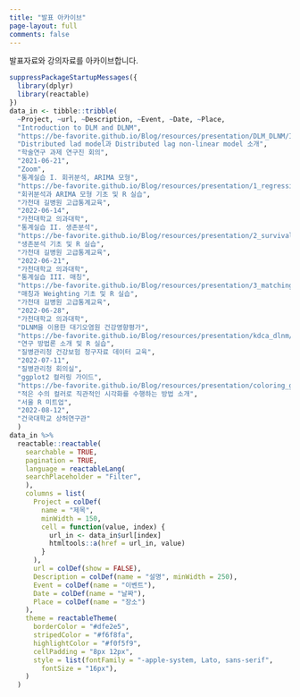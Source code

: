 ```yaml
---
title: "발표 아카이브"
page-layout: full
comments: false
---
```


발표자료와 강의자료를 아카이브합니다.

```r
suppressPackageStartupMessages({
  library(dplyr)
  library(reactable)
})
data_in <- tibble::tribble(
  ~Project, ~url, ~Description, ~Event, ~Date, ~Place,
  "Introduction to DLM and DLNM", 
  "https://be-favorite.github.io/Blog/resources/presentation/DLM_DLNM/Introduction_dlm_dlnm.html", 
  "Distributed lad model과 Distributed lag non-linear model 소개",
  "학술연구 과제 연구진 회의",
  "2021-06-21",
  "Zoom",
  "통계실습 I. 회귀분석, ARIMA 모형", 
  "https://be-favorite.github.io/Blog/resources/presentation/1_regression_arima/1_regression_arima.html#1", 
  "회귀분석과 ARIMA 모형 기초 및 R 실습",
  "가천대 길병원 고급통계교육",
  "2022-06-14",
  "가천대학교 의과대학",
  "통계실습 II. 생존분석", 
  "https://be-favorite.github.io/Blog/resources/presentation/2_survival/2_survival.html#1", 
  "생존분석 기초 및 R 실습",
  "가천대 길병원 고급통계교육",
  "2022-06-21",
  "가천대학교 의과대학",
  "통계실습 III. 매칭", 
  "https://be-favorite.github.io/Blog/resources/presentation/3_matching/3_matching.html#1", 
  "매칭과 Weighting 기초 및 R 실습",
  "가천대 길병원 고급통계교육",
  "2022-06-28",
  "가천대학교 의과대학",
  "DLNM을 이용한 대기오염원 건강영향평가", 
  "https://be-favorite.github.io/Blog/resources/presentation/kdca_dlnm/kdca_dlnm.html", 
  "연구 방법론 소개 및 R 실습",
  "질병관리청 건강보험 청구자료 데이터 교육",
  "2022-07-11",
  "질병관리청 회의실",
  "ggplot2 컬러링 가이드", 
  "https://be-favorite.github.io/Blog/resources/presentation/coloring_guide/coloring_guide.html", 
  "적은 수의 컬러로 직관적인 시각화를 수행하는 방법 소개",
  "서울 R 미트업",
  "2022-08-12",
  "건국대학교 상허연구관"
  )
data_in %>%
  reactable::reactable(
    searchable = TRUE,
    pagination = TRUE,
    language = reactableLang(
    searchPlaceholder = "Filter",
    ),
    columns = list(
      Project = colDef(
        name = "제목",
        minWidth = 150,
        cell = function(value, index) {
          url_in <- data_in$url[index]
          htmltools::a(href = url_in, value)
        }
      ),
      url = colDef(show = FALSE),
      Description = colDef(name = "설명", minWidth = 250),
      Event = colDef(name = "이벤트"),
      Date = colDef(name = "날짜"),
      Place = colDef(name = "장소")
    ),
    theme = reactableTheme(
      borderColor = "#dfe2e5",
      stripedColor = "#f6f8fa",
      highlightColor = "#f0f5f9",
      cellPadding = "8px 12px",
      style = list(fontFamily = "-apple-system, Lato, sans-serif",
        fontSize = "16px"),
    )
  )
```

